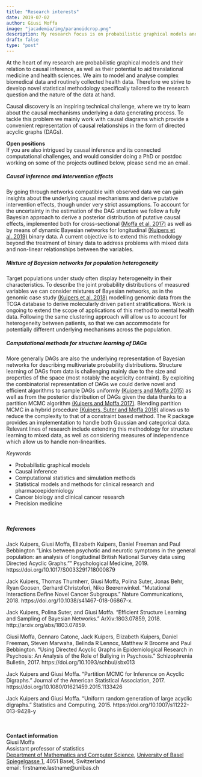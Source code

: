 ```yaml
---
title: "Research interests"
date: 2019-07-02
author: Giusi Moffa  
image: "jacademia/img/paranoidcrop.png"
description: My research focus is on probabilistic graphical models and causal inference, and their potential to aid translational medicine and health sciences.
draft: false
type: "post"
---
```


At the heart of my research are probabilistic graphical models and their relation to causal inference, as well as their potential to aid translational medicine and health sciences. We aim to model and analyse complex biomedical data and routinely collected health data. Therefore we strive to develop novel statistical methodology specifically tailored to the research question and the nature of the data at hand. 

Causal discovery is an inspiring technical challenge, where we try to learn about the causal mechanisms underlying a data generating process. To tackle this problem we mainly work with causal diagrams which provide a convenient representation of causal relationships in the form of directed acyclic graphs (DAGs). 

**Open positions**  
If you are also intrigued by causal inference and its connected computational challenges, and would consider doing a PhD or postdoc working on some of the projects outlined below, please send me an email.

##### Causal inference and intervention effects  
By going through networks compatible with observed data we can gain insights about the underlying causal mechanisms and derive putative intervention effects, though under very strict assumptions. To account for the uncertainty in the estimation of the DAG structure we follow a fully Bayesian approach to derive a posterior distribution of putative causal effects, implemented both for cross-sectional [(Moffa et al. 2017)](https://doi.org/10.1093/schbul/sbx013) as well as by means of dynamic Bayesian networks for longitudinal [(Kuipers et al. 2019)](https://doi.org/10.1017/S0033291718000879) binary data. A current objective is to extend this methodology beyond the treatment of binary data to address problems with mixed data and non-linear relationships between the variables.

##### Mixture of Bayesian networks for population heterogeneity
Target populations under study often display heterogeneity in their characteristics. To describe the joint probability distributions of measured variables we can consider mixtures of Bayesian networks, as in the genomic case study [(Kuipers et al. 2018)](https://doi.org/10.1038/s41467-018-06867-x) modelling genomic data from the TCGA database to derive molecularly driven patient stratifications. Work is ongoing to extend the scope of applications of this method to mental health data. Following the same clustering approach will allow us to account for heterogeneity between patients, so that we can accommodate for potentially different underlying mechanisms across the population.

##### Computational methods for structure learning of DAGs  
More generally DAGs are also the underlying representation of Bayesian networks for describing multivariate probability distributions. Structure learning of DAGs from data is challenging mainly due to the size and properties of the space (most notably the acyclicity contraint). By exploiting the combinatorial representation of DAGs we could derive novel and efficient algorithms to sample DAGs uniformly [(Kuipers and Moffa 2015)](https://doi.org/10.1007/s11222-013-9428-y) as well as from the posterior distribution of DAGs given the data thanks to a partition MCMC algorithm [(Kuipers and Moffa 2017)](https://doi.org/10.1080/01621459.2015.1133426). Blending partition MCMC in a hybrid procedure [(Kuipers, Suter and Moffa 2018)](https://arxiv.org/abs/1803.07859) allows us to reduce the complexity to that of a constraint based method. The [\emph{BiDAG}](https://CRAN.R-project.org/package=BiDAG) R package provides an implementation to handle both Gaussian and categorical data. Relevant lines of research include extending this methodology for structure learning to mixed data, as well as considering measures of independence which allow us to handle non-linearities. <!-- and eventually estimate intervention effects in a coherent framework with structure learning. -->

*Keywords*

* Probabilistic graphical models
* Causal inference
* Computational statistics and simulation methods
* Statistical models and methods for clinical research and pharmacoepidemiology <!-- SHCS DDI of falls under pharmacoepidemiology, https://www.hopkinsmedicine.org/gim/research/content/pharmacoepi.html -->
* Cancer biology and clinical cancer research
* Precision medicine

</br>

##### References
<!-- 
--- for header ---
bibliography: jresearch.bib
biblio-style: apalike
nocite: | 
   @biDAGhybrid2018, @tcgaPancancer2018, @psychosisDBN2018, @psychosisDAG2017, @dagMCMC2017, @art:ugrlad2012
--- for body --- 
<div id="refs"></div> -->

<footnote> 

Jack Kuipers, Giusi Moffa, Elizabeth Kuipers, Daniel Freeman and Paul Bebbington
"Links between psychotic and neurotic symptoms in the general population: an analysis of longitudinal British National Survey data using Directed Acyclic Graphs."" Psychological Medicine, 2019. https://doi.org/10.1017/S0033291718000879

Jack Kuipers, Thomas Thurnherr, Giusi Moffa, Polina Suter, Jonas Behr, Ryan Goosen, Gerhard Christofori, Niko Beerenwinkel. “Mutational Interactions Define Novel Cancer Subgroups.” Nature Communications, 2018. https://doi.org/10.1038/s41467-018-06867-x.

Jack Kuipers, Polina Suter, and Giusi Moffa. “Efficient Structure Learning and Sampling of Bayesian Networks.” ArXiv:1803.07859, 2018. http://arxiv.org/abs/1803.07859.

Giusi Moffa,  Gennaro Catone,  Jack Kuipers,  Elizabeth Kuipers,  Daniel Freeman, Steven Marwaha,  Belinda R Lennox,  Matthew R Broome and  Paul Bebbington. "Using Directed Acyclic Graphs in Epidemiological Research in Psychosis: An Analysis of the Role of Bullying in Psychosis." Schizophrenia Bulletin, 2017. https://doi.org/10.1093/schbul/sbx013

Jack Kuipers and Giusi Moffa. "Partition MCMC for Inference on Acyclic Digraphs." Journal of the American Statistical Association, 2017. https://doi.org/10.1080/01621459.2015.1133426

Jack Kuipers and Giusi Moffa. "Uniform random generation of large acyclic digraphs." Statistics and Computing, 2015. https://doi.org/10.1007/s11222-013-9428-y
 </footnote>

</br>
</br>
**Contact information**    
Giusi Moffa  
Assistant professor of statistics   
[Department of Mathematics and Computer Science](https://dmi.unibas.ch/en/home/), 
[University of Basel](https://www.unibas.ch/en.html)  
[Spiegelgasse 1](https://goo.gl/maps/BJrkU54Y4XtZ2h6AA), 4051 Basel, Switzerland  
email: firstname.lastname@unibas.ch


